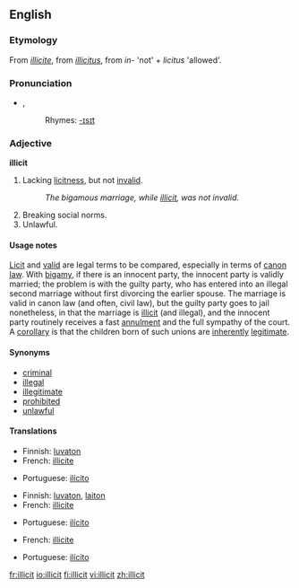 {{wikipediapl|illicit}}
==English==

===Etymology===
From {{F.}} ''[[illicite]]'', from {{L.}} ''[[illicitus]]'', from ''in-'' 'not' + ''licitus'' 'allowed'.

===Pronunciation===
*{{IPA|/ɪˈlɪsɪt/}}, {{SAMPA|/I"lIsIt/}}
*:Rhymes: [[Rhymes:English:-ɪsɪt|-ɪsɪt]]

===Adjective===
'''illicit'''

# {{law}} Lacking [[licitness]], but not [[invalid]].
#:''The bigamous marriage, while [[illicit]], was not invalid.''
# Breaking social norms.
# Unlawful.

====Usage notes====
[[licit|Licit]] and [[valid]] are legal terms to be compared, especially in terms of [[canon law]]. With [[bigamy]], if there is an innocent party, the innocent party is validly married; the problem is with the guilty party, who has entered into an illegal second marriage without first divorcing the earlier spouse. The marriage is valid in canon law (and often, civil law), but the guilty party goes to jail nonetheless, in that the marriage is [[illicit]] (and illegal), and the innocent party routinely receives a fast [[annulment]] and the full sympathy of the court. A [[corollary]] is that the children born of such unions are [[inherently]] [[legitimate]].

====Synonyms====
*[[criminal]]
*[[illegal]]
*[[illegitimate]]
*[[prohibited]]
*[[unlawful]]

====Translations====
{{trans-top|lacking licitness}}
*Finnish: [[luvaton]]
*French: [[illicite]]
{{trans-mid}}
*Portuguese: [[ilícito]]
{{trans-bottom}}

{{trans-top|breaking social norms}}
*Finnish: [[luvaton]], [[laiton]]
*French: [[illicite]]
{{trans-mid}}
*Portuguese: [[ilícito]]
{{trans-bottom}}

{{trans-top|unlawful}}
*French: [[illicite]]
{{trans-mid}}
*Portuguese: [[ilícito]]
{{trans-bottom}}

[[fr:illicit]]
[[io:illicit]]
[[fi:illicit]]
[[vi:illicit]]
[[zh:illicit]]